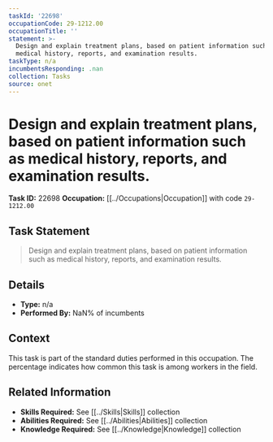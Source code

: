 ```yaml
---
taskId: '22698'
occupationCode: 29-1212.00
occupationTitle: ''
statement: >-
  Design and explain treatment plans, based on patient information such as
  medical history, reports, and examination results.
taskType: n/a
incumbentsResponding: .nan
collection: Tasks
source: onet
---
```

# Design and explain treatment plans, based on patient information such as medical history, reports, and examination results.

**Task ID:** 22698
**Occupation:** [[../Occupations|Occupation]] with code `29-1212.00`

## Task Statement

> Design and explain treatment plans, based on patient information such as medical history, reports, and examination results.

## Details

- **Type:** n/a
- **Performed By:** NaN% of incumbents

## Context

This task is part of the standard duties performed in this occupation. The percentage indicates how common this task is among workers in the field.

## Related Information

- **Skills Required:** See [[../Skills|Skills]] collection
- **Abilities Required:** See [[../Abilities|Abilities]] collection
- **Knowledge Required:** See [[../Knowledge|Knowledge]] collection
